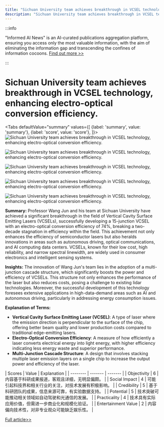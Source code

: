 ```yaml
---
title: "Sichuan University team achieves breakthrough in VCSEL technology, enhancing electro-optical conversion efficiency."
description: "Sichuan University team achieves breakthrough in VCSEL technology, enhancing electro-optical conversion efficiency."
---
```



:::info

"Informed AI News" is an AI-curated publications aggregation platform, ensuring you access only the most valuable information, with the aim of eliminating the information gap and transcending the confines of information cocoons.  [Find out more >>](/docs/guides)

:::

# Sichuan University team achieves breakthrough in VCSEL technology, enhancing electro-optical conversion efficiency.


<Tabs
	defaultValue="summary"
	values={[
	{label: 'summary', value: 'summary'},
	{label: 'score', value: 'score'},
]}>
<TabItem value="summary">
<img
  src="https://image.informedainews.com/2024/06/07/Ar-qHd-1717727683-0.jpg"
  alt="Sichuan University team achieves breakthrough in VCSEL technology, enhancing electro-optical conversion efficiency."
/>

<img
  src="https://image.informedainews.com/2024/06/07/Ar-Mwe-1717727683-1.jpg"
  alt="Sichuan University team achieves breakthrough in VCSEL technology, enhancing electro-optical conversion efficiency."
/>

<img
  src="https://image.informedainews.com/2024/06/07/Ar-1lW-1717727683-2.jpg"
  alt="Sichuan University team achieves breakthrough in VCSEL technology, enhancing electro-optical conversion efficiency."
/>

<img
  src="https://image.informedainews.com/2024/06/07/Ar-sJn-1717727683-3.jpg"
  alt="Sichuan University team achieves breakthrough in VCSEL technology, enhancing electro-optical conversion efficiency."
/>

<img
  src="https://image.informedainews.com/2024/06/07/Ar-7v7-1717727683-4.jpg"
  alt="Sichuan University team achieves breakthrough in VCSEL technology, enhancing electro-optical conversion efficiency."
/>



**Summary:**
Professor Wang Jun and his team at Sichuan University have achieved a significant breakthrough in the field of Vertical Cavity Surface Emitting Lasers (VCSELs), successfully developing a 15-junction VCSEL with an electro-optical conversion efficiency of 74%, breaking a two-decade stagnation in efficiency within the field. This achievement not only enhances the efficiency of semiconductor lasers but also heralds innovations in areas such as autonomous driving, optical communications, and AI computing data centers. VCSELs, known for their low cost, high reliability, and narrow spectral linewidth, are widely used in consumer electronics and intelligent sensing systems.

**Insights:**
The innovation of Wang Jun's team lies in the adoption of a multi-junction cascade structure, which significantly boosts the power and efficiency of VCSELs. This structure not only enhances the performance of the laser but also reduces costs, posing a challenge to existing lidar technologies. Moreover, the successful development of this technology foresees extensive applications in high-data-demand areas such as AI and autonomous driving, particularly in addressing energy consumption issues.

**Explanation of Terms:**
- **Vertical Cavity Surface Emitting Laser (VCSEL)**: A type of laser where the emission direction is perpendicular to the surface of the chip, offering better beam quality and lower production costs compared to traditional edge-emitting lasers.
- **Electro-Optical Conversion Efficiency**: A measure of how efficiently a laser converts electrical energy into light energy, with higher efficiency indicating less energy waste and superior performance.
- **Multi-Junction Cascade Structure**: A design that involves stacking multiple laser emission layers on a single chip to increase the output power and efficiency of the laser.
</TabItem>
<TabItem value="score">
	| Scores     | Value   | Explanation |
	| -------- | ------- | ------- |
	| Objectivity  | 6    | 内容基于科研成果报道，客观且详细，无明显偏颇。    |
	| Social Impact | 4     | 可能引起科技界和相关行业的关注，对技术发展有积极影响。    |
	| Credibility    | 5    | 基于科研团队的成果，信息来源可靠，有实验数据支持。    |
	| Potential    | 5    | 技术突破可能推动相关领域如自动驾驶和光通信的发展。    |
	| Practicality    | 4    | 技术具有实际应用价值，但需进一步商业化和规模化验证。    |
	| Entertainment Value    | 2    | 内容偏向技术性，对非专业观众可能缺乏娱乐性。    |
</TabItem>
</Tabs>

[Full article>>](https://www.mittrchina.com/news/detail/13362)
